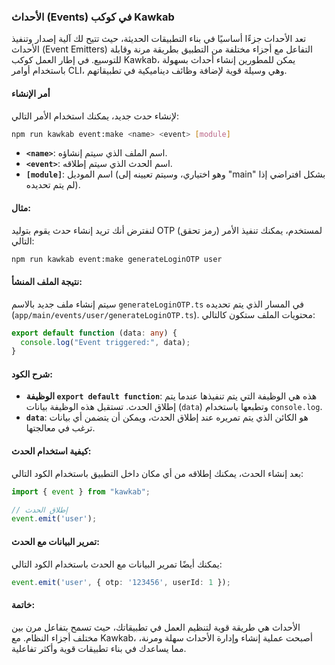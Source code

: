 ### الأحداث (Events) في كوكب Kawkab

تعد الأحداث جزءًا أساسيًا في بناء التطبيقات الحديثة، حيث تتيح لك آلية إصدار وتنفيذ الأحداث (Event Emitters) التفاعل مع أجزاء مختلفة من التطبيق بطريقة مرنة وقابلة للتوسيع. في إطار العمل كوكب Kawkab، يمكن للمطورين إنشاء أحداث بسهولة باستخدام أوامر CLI، وهي وسيلة قوية لإضافة وظائف ديناميكية في تطبيقاتهم.

#### أمر الإنشاء
لإنشاء حدث جديد، يمكنك استخدام الأمر التالي:

```bash
npm run kawkab event:make <name> <event> [module]
```

- **`<name>`**: اسم الملف الذي سيتم إنشاؤه.
- **`<event>`**: اسم الحدث الذي سيتم إطلاقه.
- **`[module]`**: اسم الموديل (وهو اختياري، وسيتم تعيينه إلى "main" بشكل افتراضي إذا لم يتم تحديده).

#### مثال:
لنفترض أنك تريد إنشاء حدث يقوم بتوليد OTP (رمز تحقق) لمستخدم، يمكنك تنفيذ الأمر التالي:

```bash
npm run kawkab event:make generateLoginOTP user
```

#### نتيجة الملف المنشأ:
سيتم إنشاء ملف جديد بالاسم `generateLoginOTP.ts` في المسار الذي يتم تحديده (`app/main/events/user/generateLoginOTP.ts`). محتويات الملف ستكون كالتالي:

```ts
export default function (data: any) {
  console.log("Event triggered:", data);
}
```

#### شرح الكود:
- **الوظيفة `export default function`**: هذه هي الوظيفة التي يتم تنفيذها عندما يتم إطلاق الحدث. تستقبل هذه الوظيفة بيانات (`data`) وتطبعها باستخدام `console.log`.
- **`data`**: هو الكائن الذي يتم تمريره عند إطلاق الحدث، ويمكن أن يتضمن أي بيانات ترغب في معالجتها.

#### كيفية استخدام الحدث:
بعد إنشاء الحدث، يمكنك إطلاقه من أي مكان داخل التطبيق باستخدام الكود التالي:

```ts
import { event } from "kawkab";

// إطلاق الحدث
event.emit('user');
```

#### تمرير البيانات مع الحدث:
يمكنك أيضًا تمرير البيانات مع الحدث باستخدام الكود التالي:

```ts
event.emit('user', { otp: '123456', userId: 1 });
```

#### خاتمة:
الأحداث هي طريقة قوية لتنظيم العمل في تطبيقاتك، حيث تسمح بتفاعل مرن بين مختلف أجزاء النظام. مع Kawkab، أصبحت عملية إنشاء وإدارة الأحداث سهلة ومرنة، مما يساعدك في بناء تطبيقات قوية وأكثر تفاعلية.